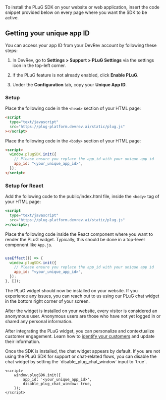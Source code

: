 To install the PLuG SDK on your website or web application, insert the code snippet provided below on every page where you want the SDK to be active.

## Getting your unique app ID

You can access your app ID from your DevRev account by following these steps:
1. In DevRev, go to **Settings > Support > PLuG Settings** via the settings icon in the top-left corner.

2. If the PLuG feature is not already enabled, click **Enable PLuG**.

3. Under the **Configuration** tab, copy your **Unique App ID**.

### Setup 

Place the following code in the `<head>` section of your HTML page:
```html
<script
  type="text/javascript"
  src="https://plug-platform.devrev.ai/static/plug.js"
></script>
```

Place the following code in the `<body>` section of your HTML page:

```html
<script>
  window.plugSDK.init({
    // Please ensure you replace the app_id with your unique app id
    app_id: "<your_unique_app_id>",
  });
</script>
```

### Setup for React

Add the following code to the public/index.html file, inside the `<body>` tag of your HTML page:

```jsx
<script
  type="text/javascript"
  src="https://plug-platform.devrev.ai/static/plug.js"
></script>;
```

Place the following code inside the React component where you want to render the PLuG widget. Typically, this should be done in a top-level component like `App.js`.

```jsx

useEffect(() => {
  window.plugSDK.init({
    // Please ensure you replace the app_id with your unique app id
    app_id: "<your_unique_app_id>",
  });
}, []);
```

The PLuG widget should now be installed on your website. If you experience any issues, you can reach out to us using our PLuG chat widget in the bottom right corner of your screen.

After the widget is installed on your website, every visitor is considered an anonymous user. Anonymous users are those who have not yet logged in or shared any personal information.

After integrating the PLuG widget, you can personalize and contextualize customer engagement. Learn how to [identify your customers](./user-identity) and update their information.

<Callout intent="note">
Once the SDK is installed, the chat widget appears by default. If you are not using the PLuG SDK for support or chat-related flows, you can disable the chat widget by setting the `disable_plug_chat_window` input to `true`.
</Callout>

```
<script>
    window.plugSDK.init({
        app_id: '<your_unique_app_id>',
        disable_plug_chat_window: true,
    });
</script>
```
